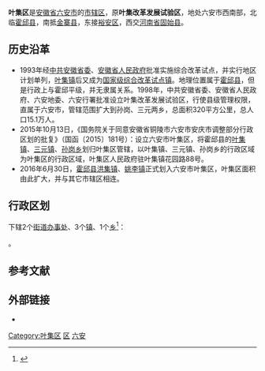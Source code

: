 {{Infobox China County
|Belong = [[安徽省|安徽省]][[六安市|六安市]]
}}
'''叶集区'''是[[安徽省|安徽省]][[六安市|六安市]]的[[市辖区|市辖区]]，原'''叶集改革发展试验区'''，地处六安市西南部，北临[[霍邱县|霍邱县]]，南抵[[金寨县|金寨县]]，东接[[裕安区|裕安区]]，西交[[河南省|河南省]][[固始县|固始县]]。

==历史沿革==
*1993年经[[中共安徽省委|中共安徽省委]]、[[安徽省人民政府|安徽省人民政府]]批准实施综合改革试点，并实行地区计划单列，[[叶集镇|叶集镇]]后又成为[[国家级综合改革试点镇|国家级综合改革试点镇]]。地理位置属于[[霍邱县|霍邱县]]，但是行政上与霍邱平级，并无隶属关系。1998年，中共安徽省委、安徽省人民政府、六安地委、六安行署批准设立叶集改革发展试验区，行使县级管理权限，直属于六安市，管辖范围扩大到孙岗、三元两乡，总面积320平方公里，总人口15.1万人。
*2015年10月13日，《国务院关于同意安徽省铜陵市六安市安庆市调整部分行政区划的批复》（国函〔2015〕181号）：设立六安市叶集区，将霍邱县的[[叶集镇|叶集镇]]、[[三元镇_(六安市)|三元镇]]、[[孙岗乡|孙岗乡]]划归叶集区管辖，以叶集镇、三元镇、孙岗乡的行政区域为叶集区的行政区域，叶集区人民政府驻叶集镇花园路88号。
*2016年6月30日，[[霍邱县|霍邱县]][[洪集镇|洪集镇]]、[[姚李镇|姚李镇]]正式划入六安市叶集区，叶集区面积由此扩大，并与其它市辖区相连。

== 行政区划 ==
{{PAGENAMEBASE}}下辖2个[[街道办事处|街道办事处]]、3个[[行政建制镇|镇]]、1个[[乡_(中华人民共和国)|乡]]<ref>{{PRC admin/ref sgc|34/15/04}}</ref>：

{{PRC admin/children|34/15/04}}。

== 参考文献 ==
{{Wikisource|国务院关于同意安徽省调整铜陵市六安市安庆市部分行政区划的批复}}
{{reflist}}

== 外部链接 ==
* {{Official website|http://www.ahyeji.gov.cn/|name=六安市叶集区人民政府}}

{{安徽小作品}}
{{叶集区行政区划}}
{{六安市行政区划}}
{{安徽行政区划}}

[[Category:叶集区|Category:叶集区]]
[[Category:六安区县|区]]
[[Category:安徽市辖区|六安]]